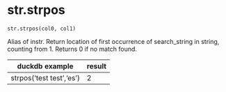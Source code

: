 # str.strpos { #duckops.str.strpos }

`str.strpos(col0, col1)`

Alias of instr. Return location of first occurrence of search_string in string, counting from 1. Returns 0 if no match found.

| duckdb example | result |
| -------------- | ------ |
| strpos('test test','es') | 2 |
